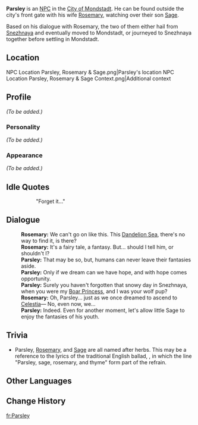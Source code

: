 {{Meta
<!-- Remove this template after adding the missing info -->
|missing_NPC_profile  = yes
}}
{{Character Infobox
|image            = NPC Parsley.png
|region           = Mondstadt
|type             = NPC
|spouse           = Rosemary
|child            = Sage
}}
'''Parsley''' is an [[NPC]] in the [[City of Mondstadt]]. He can be found outside the city's front gate with his wife [[Rosemary]], watching over their son [[Sage]].

Based on his dialogue with Rosemary, the two of them either hail from [[Snezhnaya]] and eventually moved to Mondstadt, or journeyed to Snezhnaya together before settling in Mondstadt.

==Location==
<gallery>
NPC Location Parsley, Rosemary & Sage.png|Parsley's location
NPC Location Parsley, Rosemary & Sage Context.png|Additional context
</gallery>

==Profile==
<!-- detailed story/lore information goes here -->
''(To be added.)''

===Personality===
''(To be added.)''

===Appearance===
''(To be added.)''

==Idle Quotes==
{{Dialogue start}}
:: {{A|VO Parsley 01.ogg}} "Forget it..."
{{Dialogue end}}

==Dialogue==
{{Dialogue start}}
:'''Rosemary:''' We can't go on like this. This [[Dandelion Sea]], there's no way to find it, is there?
:'''Rosemary:''' It's a fairy tale, a fantasy. But... should I tell him, or shouldn't I?
:'''Parsley:''' That may be so, but, humans can never leave their fantasies aside.
:'''Parsley:''' Only if we dream can we have hope, and with hope comes opportunity.
:'''Parsley:''' Surely you haven't forgotten that snowy day in Snezhnaya, when you were my [[The Boar Princess|Boar Princess]], and I was your wolf pup?
:'''Rosemary:''' Oh, Parsley... just as we once dreamed to ascend to [[Celestia]]&mdash; No, even now, we...
:'''Parsley:''' Indeed. Even for another moment, let's allow little Sage to enjoy the fantasies of his youth.
{{Dialogue end}}

==Trivia==
* Parsley, [[Rosemary]], and [[Sage]] are all named after herbs. This may be a reference to the lyrics of the traditional English ballad, {{w|Scarborough Fair (ballad)|Scarborough Fair}}, in which the line "Parsley, sage, rosemary, and thyme" form part of the refrain.

==Other Languages==
{{Other Languages
|default_hidden = 1
|en      = Parsley
|zhs     = 帕斯里
|zhs_rm  = Pàsīlǐ
|zht     = 帕斯里
|zht_rm  = Pàsīlǐ
|ja      = パスリー
|ja_rm   = Pasurii
|ko      = 파슬리
|ko_rm   = Paseulli
|es      = Sr. Perejil
|fr      = Parsley
|ru      = Петрушка
|th      = Parsley
|vi      = Parsley
|de      = Parsley
|id      = Parsley
|pt      = Parsley
|tr      = Parsley
|it      = Parsley
}}

==Change History==
{{Change History|1.0}}

[[fr:Parsley]]